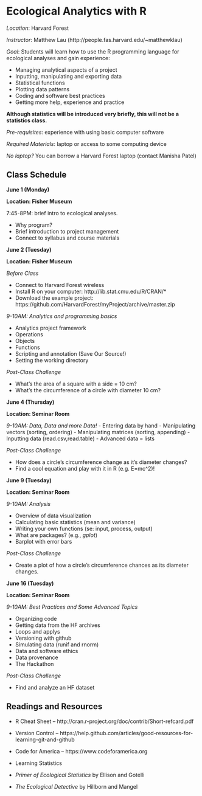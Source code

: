 Ecological Analytics with R
===========================

<!-- render('syllabus.Rmd',);render('syllabus.Rmd',output_format='pdf_document') -->

*Location*: Harvard Forest

*Instructor*: Matthew Lau (http://people.fas.harvard.edu/~matthewklau)

*Goal*: Students will learn how to use the R programming language for
 ecological analyses and gain experience:

- Managing analytical aspects of a project
- Inputting, manipulating and exporting data
- Statistical functions
- Plotting data patterns
- Coding and software best practices
- Getting more help, experience and practice

**Although statistics will be introduced very
briefly, this will not be a statistics class.**

*Pre-requisites*: experience with using basic computer software

*Required Materials*: laptop or access to some computing device

*No laptop?* You can borrow a Harvard Forest laptop (contact
  Manisha Patel)

Class Schedule
--------------

**June 1 (Monday)**

**Location: Fisher Museum**

7:45-8PM: brief intro to ecological analyses.

- Why program? 
- Brief introduction to project management
- Connect to syllabus and course materials

**June 2 (Tuesday)**

**Location: Fisher Museum**

*Before Class*

- Connect to Harvard Forest wireless
- Install R on your computer: http://lib.stat.cmu.edu/R/CRAN/*
- Download the example project: https://github.com/HarvardForest/myProject/archive/master.zip

*9-10AM: Analytics and programming basics*

- Analytics project framework 
<!-- (Noble 2009 =  -->
<!--   document organization, task scheduling, data management, analytics -->
<!--   management, keeping an analytics notebook) -->
- Operations
- Objects 
- Functions
- Scripting and annotation (Save Our Source!)
- Setting the working directory

*Post-Class Challenge*

- What's the area of a square with a side = 10 cm?
- What's the circumference of a circle with diameter 10 cm?

**June 4 (Thursday)**

**Location: Seminar Room**

*9-10AM: Data, Data and more Data!*
- Entering data by hand
- Manipulating vectors (sorting, ordering)
- Manipulating matrices (sorting, appending)
- Inputting data (read.csv,read.table)
- Advanced data = lists

*Post-Class Challenge*

- How does a circle's circumference change as it's diameter changes?
- Find a cool equation and play with it in R (e.g. E=mc^2)!

**June 9 (Tuesday)**

**Location: Seminar Room**

*9-10AM: Analysis*

- Overview of data visualization
- Calculating basic statistics (mean and variance)
- Writing your own functions (se: input, process, output)
- What are packages? (e.g., *gplot*)
- Barplot with error bars

*Post-Class Challenge*

- Create a plot of how a circle's circumference chances as its
  diameter changes.

**June 16 (Tuesday)**

**Location: Seminar Room**

*9-10AM: Best Practices and Some Advanced Topics*

- Organizing code
- Getting data from the HF archives
- Loops and applys
- Versioning with github
- Simulating data (runif and rnorm)
- Data and software ethics
- Data provenance
- The Hackathon

*Post-Class Challenge*

- Find and analyze an HF dataset

Readings and Resources
----------------------
- R Cheat Sheet
-- http://cran.r-project.org/doc/contrib/Short-refcard.pdf
- Version Control
-- https://help.github.com/articles/good-resources-for-learning-git-and-github
- Code for America
-- https://www.codeforamerica.org

- Learning Statistics

- *Primer of Ecological Statistics* by Ellison and Gotelli
- *The Ecological Detective* by Hillborn and Mangel


